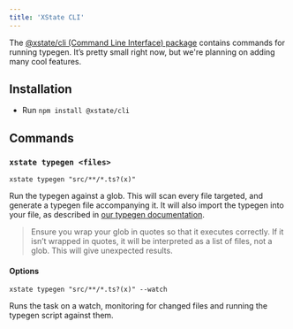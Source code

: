 ```yaml
---
title: 'XState CLI'
---
```


The [@xstate/cli (Command Line Interface) package](https://github.com/statelyai/xstate-tools/tree/master/apps/cli) contains commands for running typegen. It’s pretty small right now, but we're planning on adding many cool features.

## Installation

- Run `npm install @xstate/cli`

## Commands

### `xstate typegen <files>`

`xstate typegen "src/**/*.ts?(x)"`

Run the typegen against a glob. This will scan every file targeted, and generate a typegen file accompanying it. It will also import the typegen into your file, as described in [our typegen documentation](/typescript/typegen).

> Ensure you wrap your glob in quotes so that it executes correctly. If it isn’t wrapped in quotes, it will be interpreted as a list of files, not a glob. This will give unexpected results.

#### Options

`xstate typegen "src/**/*.ts?(x)" --watch`

Runs the task on a watch, monitoring for changed files and running the typegen script against them.
